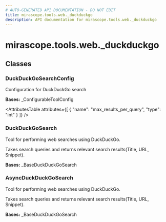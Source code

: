 ```yaml
---
# AUTO-GENERATED API DOCUMENTATION - DO NOT EDIT
title: mirascope.tools.web._duckduckgo
description: API documentation for mirascope.tools.web._duckduckgo
---
```


# mirascope.tools.web._duckduckgo

<ApiType type="Module" />

## Classes

### DuckDuckGoSearchConfig

<ApiType type="Class" />

Configuration for DuckDuckGo search

**Bases:** _ConfigurableToolConfig

<AttributesTable
  attributes={[
  {
    "name": "max_results_per_query",
    "type": "int"
  }
]}
/>


### DuckDuckGoSearch

<ApiType type="Class" />

Tool for performing web searches using DuckDuckGo.

Takes search queries and returns relevant search results(Title, URL, Snippet).

**Bases:** _BaseDuckDuckGoSearch


### AsyncDuckDuckGoSearch

<ApiType type="Class" />

Tool for performing web searches using DuckDuckGo.

Takes search queries and returns relevant search results(Title, URL, Snippet).

**Bases:** _BaseDuckDuckGoSearch



